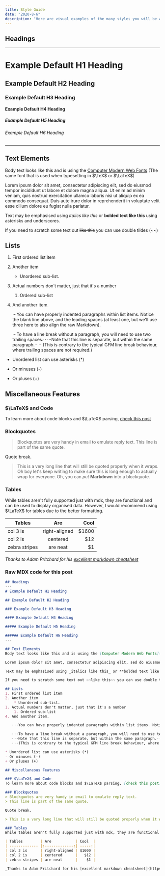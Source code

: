 ```yaml
---
title: Style Guide
date: "2020-8-6"
description: "Here are visual examples of the many styles you will be able to use right out of the box with the TeXBlog starter."
---
```


## Headings
---
# Example Default H1 Heading

## Example Default H2 Heading

### Example Default H3 Heading

#### Example Default H4 Heading

##### Example Default H5 Heading

###### Example Default H6 Heading
---

## Text Elements
Body text looks like this and is using the [Computer Modern Web Fonts](https://github.com/aaaakshat/cm-web-fonts) (The same font that is used when typesetting in $\TeX$ or $\LaTeX$)

Lorem ipsum dolor sit amet, consectetur adipiscing elit, sed do eiusmod tempor incididunt ut labore et dolore magna aliqua. Ut enim ad minim veniam, quis nostrud exercitation ullamco laboris nisi ut aliquip ex ea commodo consequat. Duis aute irure dolor in reprehenderit in voluptate velit esse cillum dolore eu fugiat nulla pariatur.

Text may be emphasised using _italics like this_ or **bolded text like this** using asterisks and underscores.

If you need to scratch some text out ~~like this~~ you can use double tildes (~~)

## Lists
1. First ordered list item
2. Another item
    * Unordered sub-list. 
1. Actual numbers don't matter, just that it's a number
    1. Ordered sub-list
4. And another item.  

   ⋅⋅⋅You can have properly indented paragraphs within list items. Notice the blank line above, and the leading spaces (at least one, but we'll use three here to also align the raw Markdown).

   ⋅⋅⋅To have a line break without a paragraph, you will need to use two trailing spaces.⋅⋅
   ⋅⋅⋅Note that this line is separate, but within the same paragraph.⋅⋅
   ⋅⋅⋅(This is contrary to the typical GFM line break behaviour, where trailing spaces are not required.)

* Unordered list can use asterisks (*)
- Or minuses (-)
+ Or pluses (+)

## Miscellaneous Features

### $\LaTeX$ and Code
To learn more about code blocks and $\LaTeX$ parsing, [check this post](/posts/latex-and-code)

### Blockquotes
> Blockquotes are very handy in email to emulate reply text.
> This line is part of the same quote.

Quote break.

> This is a very long line that will still be quoted properly when it wraps. Oh boy let's keep writing to make sure this is long enough to actually wrap for everyone. Oh, you can *put* **Markdown** into a blockquote. 

### Tables
While tables aren't fully supported just with mdx, they are functional and can be used to display organised data. However, I would recommend using $\LaTeX$ for tables due to the better formatting.

| Tables        | Are           | Cool  |
| ------------- |:-------------:| -----:|
| col 3 is      | right-aligned | $1600 |
| col 2 is      | centered      |   $12 |
| zebra stripes | are neat      |    $1 |

_Thanks to Adam Pritchard for his [excellent markdown cheatsheet](https://github.com/adam-p/markdown-here/wiki/Markdown-Cheatsheet#links)_

### Raw MDX code for this post
```markdown
## Headings
---
# Example Default H1 Heading

## Example Default H2 Heading

### Example Default H3 Heading

#### Example Default H4 Heading

##### Example Default H5 Heading

###### Example Default H6 Heading
---

## Text Elements
Body text looks like this and is using the [Computer Modern Web Fonts](https://github.com/aaaakshat/cm-web-fonts) (The same font that is used when typesetting in $\TeX$ or $\LaTeX$)

Lorem ipsum dolor sit amet, consectetur adipiscing elit, sed do eiusmod tempor incididunt ut labore et dolore magna aliqua. Ut enim ad minim veniam, quis nostrud exercitation ullamco laboris nisi ut aliquip ex ea commodo consequat. Duis aute irure dolor in reprehenderit in voluptate velit esse cillum dolore eu fugiat nulla pariatur.

Text may be emphasised using _italics like this_ or **bolded text like this** using asterisks and underscores.

If you need to scratch some text out ~~like this~~ you can use double tildes (~~)

## Lists
1. First ordered list item
2. Another item
    * Unordered sub-list. 
1. Actual numbers don't matter, just that it's a number
    1. Ordered sub-list
4. And another item.  

   ⋅⋅⋅You can have properly indented paragraphs within list items. Notice the blank line above, and the leading spaces (at least one, but we'll use three here to also align the raw Markdown).

   ⋅⋅⋅To have a line break without a paragraph, you will need to use two trailing spaces.⋅⋅
   ⋅⋅⋅Note that this line is separate, but within the same paragraph.⋅⋅
   ⋅⋅⋅(This is contrary to the typical GFM line break behaviour, where trailing spaces are not required.)

* Unordered list can use asterisks (*)
- Or minuses (-)
+ Or pluses (+)

## Miscellaneous Features

### $\LaTeX$ and Code
To learn more about code blocks and $\LaTeX$ parsing, [check this post](/posts/latex-and-code)

### Blockquotes
> Blockquotes are very handy in email to emulate reply text.
> This line is part of the same quote.

Quote break.

> This is a very long line that will still be quoted properly when it wraps. Oh boy let's keep writing to make sure this is long enough to actually wrap for everyone. Oh, you can *put* **Markdown** into a blockquote. 

### Tables
While tables aren't fully supported just with mdx, they are functional and can be used to display organised data. However, I would recommend using $\LaTeX$ for tables due to the better formatting.

| Tables        | Are           | Cool  |
| ------------- |:-------------:| -----:|
| col 3 is      | right-aligned | $1600 |
| col 2 is      | centered      |   $12 |
| zebra stripes | are neat      |    $1 |

_Thanks to Adam Pritchard for his [excellent markdown cheatsheet](https://github.com/adam-p/markdown-here/wiki/Markdown-Cheatsheet#links)_

```
